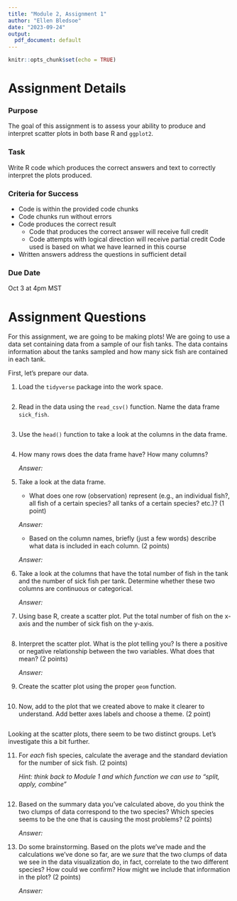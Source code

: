 ```yaml
---
title: "Module 2, Assignment 1"
author: "Ellen Bledsoe"
date: "2023-09-24"
output:
  pdf_document: default
---
```


```r
knitr::opts_chunk$set(echo = TRUE)
```

# Assignment Details

### Purpose

The goal of this assignment is to assess your ability to produce and interpret scatter plots in both base R and `ggplot2`.

### Task

Write R code which produces the correct answers and text to correctly interpret the plots produced.

### Criteria for Success

-   Code is within the provided code chunks
-   Code chunks run without errors
-   Code produces the correct result
    -   Code that produces the correct answer will receive full credit
    -   Code attempts with logical direction will receive partial credit
    Code used is based on what we have learned in this course
-   Written answers address the questions in sufficient detail

### Due Date

Oct 3 at 4pm MST

# Assignment Questions

For this assignment, we are going to be making plots! We are going to use a data set containing data from a sample of our fish tanks. The data contains information about the tanks sampled and how many sick fish are contained in each tank.

First, let's prepare our data.

1.  Load the `tidyverse` package into the work space.

    ```r

    ```

2.  Read in the data using the `read_csv()` function. Name the data frame `sick_fish`.

    ```r

    ```

3.  Use the `head()` function to take a look at the columns in the data frame.

    ```r

    ```

4.  How many rows does the data frame have? How many columns?

    *Answer:*

5.  Take a look at the data frame.

    -   What does one row (observation) represent (e.g., an individual fish?, all fish of a certain species? all tanks of a certain species? etc.)? (1 point)

    *Answer:*

    -   Based on the column names, briefly (just a few words) describe what data is included in each column. (2 points)

    *Answer:*

6.  Take a look at the columns that have the total number of fish in the tank and the number of sick fish per tank. Determine whether these two columns are continuous or categorical.

    *Answer:*

7.  Using base R, create a scatter plot. Put the total number of fish on the x-axis and the number of sick fish on the y-axis.

    ```r

    ```

8.  Interpret the scatter plot. What is the plot telling you? Is there a positive or negative relationship between the two variables. What does that mean? (2 points)

    *Answer:*

9.  Create the scatter plot using the proper `geom` function.

    ```r

    ```

10. Now, add to the plot that we created above to make it clearer to understand. Add better axes labels and choose a theme. (2 point)

    ```r

    ```

Looking at the scatter plots, there seem to be two distinct groups. Let's investigate this a bit further.

11. For *each* fish species, calculate the average and the standard deviation for the number of sick fish. (2 points)

    *Hint: think back to Module 1 and which function we can use to "split, apply, combine"*

    ```r

    ```

12. Based on the summary data you've calculated above, do you think the two clumps of data correspond to the two species? Which species seems to be the one that is causing the most problems? (2 points)

    *Answer:*

13. Do some brainstorming. Based on the plots we've made and the calculations we've done so far, are we *sure* that the two clumps of data we see in the data visualization do, in fact, correlate to the two different species? How could we confirm? How might we include that information in the plot? (2 points)

    *Answer:*
